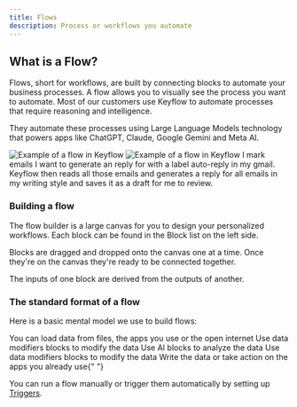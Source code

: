 ```yaml
---
title: Flows
description: Process or workflows you automate
---
```


## What is a Flow?

Flows, short for workflows, are built by connecting blocks to automate your business processes. A flow allows you to visually see the process you want to automate. Most of our customers use Keyflow to automate processes that require reasoning and intelligence.

They automate these processes using Large Language Models technology that powers apps like ChatGPT, Claude, Google Gemini and Meta AI.

<Frame>
  <img
    className="block dark:hidden"
    src="/images/core-concepts/what-is-flow-light.png"
    alt="Example of a flow in Keyflow"
  />
  <img
    className="hidden dark:block"
    src="/images/core-concepts/what-is-flow-dark.png"
    alt="Example of a flow in Keyflow"
  />
</Frame>

<Info>
  I mark emails I want to generate an reply for with a label auto-reply in my
  gmail. Keyflow then reads all those emails and generates a reply for all
  emails in my writing style and saves it as a draft for me to review.
</Info>

### Building a flow

The flow builder is a large canvas for you to design your personalized workflows. Each block can be found in the Block list on the left side.

Blocks are dragged and dropped onto the canvas one at a time. Once they're on the canvas they're ready to be connected together.

The inputs of one block are derived from the outputs of another.

### The standard format of a flow

Here is a basic mental model we use to build flows:

<Steps>
  <Step title="Loading data">
    You can load data from files, the apps you use or the open internet
  </Step>
  <Step title="Transform data (optional)">
    Use data modifiers blocks to modify the data
  </Step>
  <Step title="Analyzing with AI">Use AI blocks to analyze the data</Step>
  <Step title="Transform data (optional)">
    Use data modifiers blocks to modify the data
  </Step>
  <Step title="Take Action">
    Write the data or take action on the apps you already use{" "}
  </Step>
</Steps>

You can run a flow manually or trigger them automatically by setting up [Triggers](/core-concept/triggers).
